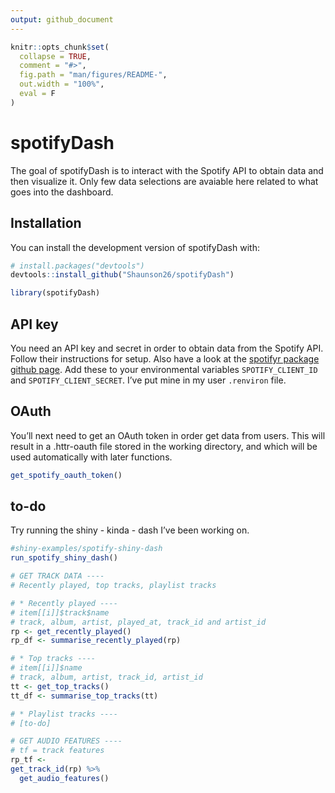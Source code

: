 ```yaml
---
output: github_document
---
```


<!-- README.md is generated from README.Rmd. Please edit that file -->

```r
knitr::opts_chunk$set(
  collapse = TRUE,
  comment = "#>",
  fig.path = "man/figures/README-",
  out.width = "100%",
  eval = F
)
```

# spotifyDash

<!-- badges: start -->
<!-- badges: end -->

The goal of spotifyDash is to interact with the Spotify API to obtain data and then visualize it.
Only few data selections are avaiable here related to what goes into the dashboard.

## Installation

You can install the development version of spotifyDash  with:

``` r
# install.packages("devtools")
devtools::install_github("Shaunson26/spotifyDash")
```

```r
library(spotifyDash)
```

## API key

You need an API key and secret in order to obtain data from the Spotify API. Follow their 
instructions for setup. Also have a look at the [spotifyr package github page](https://www.rcharlie.com/spotifyr/).
Add these to your environmental variables `SPOTIFY_CLIENT_ID` and `SPOTIFY_CLIENT_SECRET`. I've put mine in my user
`.renviron` file. 

## OAuth

You'll next need to get an OAuth token in order get data from users. This will result in a .httr-oauth file stored in
the working directory, and which will be used automatically with later functions.

```r
get_spotify_oauth_token()
```

## to-do

Try running the shiny - kinda - dash I've been working on.

```r
#shiny-examples/spotify-shiny-dash
run_spotify_shiny_dash()
```

```r
# GET TRACK DATA ----
# Recently played, top tracks, playlist tracks

# * Recently played ----
# item[[i]]$track$name
# track, album, artist, played_at, track_id and artist_id
rp <- get_recently_played()
rp_df <- summarise_recently_played(rp)

# * Top tracks ----
# item[[i]]$name
# track, album, artist, track_id, artist_id
tt <- get_top_tracks()
tt_df <- summarise_top_tracks(tt)

# * Playlist tracks ----
# [to-do]

# GET AUDIO FEATURES ----
# tf = track features
rp_tf <-
get_track_id(rp) %>%
  get_audio_features()
```
